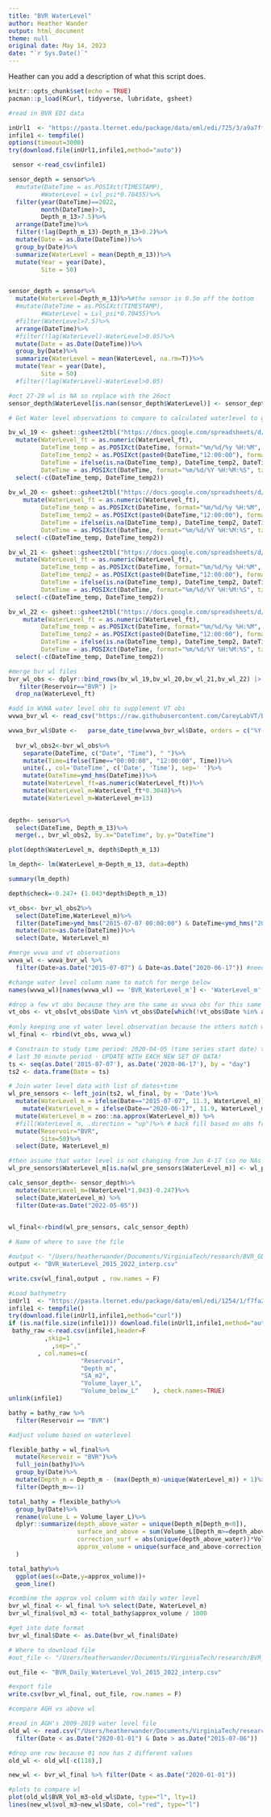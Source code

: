```yaml
---
title: "BVR WaterLevel"
author: Heather Wander
output: html_document
theme: null
original date: May 14, 2023
date: "`r Sys.Date()`"
---
```


Heather can you add a description of what this script does. 


```r
knitr::opts_chunk$set(echo = TRUE)
pacman::p_load(RCurl, tidyverse, lubridate, gsheet)

```

```r

#read in BVR EDI data 

inUrl1  <- "https://pasta.lternet.edu/package/data/eml/edi/725/3/a9a7ff6fe8dc20f7a8f89447d4dc2038" 
infile1 <- tempfile()
options(timeout=3000)
try(download.file(inUrl1,infile1,method="auto"))

 sensor <-read_csv(infile1)

sensor_depth = sensor%>%
  #mutate(DateTime = as.POSIXct(TIMESTAMP),
         #WaterLevel = Lvl_psi*0.70455)%>%
  filter(year(DateTime)==2022,
         month(DateTime)>3,
         Depth_m_13>7.5)%>%
  arrange(DateTime)%>%
  filter(!lag(Depth_m_13)-Depth_m_13>0.2)%>%
  mutate(Date = as.Date(DateTime))%>%
  group_by(Date)%>%
  summarize(WaterLevel = mean(Depth_m_13))%>%
  mutate(Year = year(Date),
         Site = 50)


sensor_depth = sensor%>%
  mutate(WaterLevel=Depth_m_13)%>%#the sensor is 0.5m off the bottom
  #mutate(DateTime = as.POSIXct(TIMESTAMP),
         #WaterLevel = Lvl_psi*0.70455)%>%
  #filter(WaterLevel>7.5)%>%
  arrange(DateTime)%>%
  #filter(!lag(WaterLevel)-WaterLevel>0.05)%>%
  mutate(Date = as.Date(DateTime))%>%
  group_by(Date)%>%
  summarize(WaterLevel = mean(WaterLevel, na.rm=T))%>%
  mutate(Year = year(Date),
         Site = 50)
  #filter(!lag(WaterLevel)-WaterLevel>0.05)

#oct 27-29 wl is NA so replace with the 26oct
sensor_depth$WaterLevel[is.nan(sensor_depth$WaterLevel)] <- sensor_depth$WaterLevel[sensor_depth$Date=="2020-10-26"]

```

```r
# Get Water level observations to compare to calculated waterlevel to get an offset

bv_wl_19 <- gsheet::gsheet2tbl("https://docs.google.com/spreadsheets/d/1XLJu5T7qsWtbQDBDEv3_63yfNB_GVXgs/edit#gid=353013140") |> 
  mutate(WaterLevel_ft = as.numeric(WaterLevel_ft),
         DateTime_temp = as.POSIXct(DateTime, format="%m/%d/%y %H:%M", tz="EST"),
         DateTime_temp2 = as.POSIXct(paste0(DateTime,"12:00:00"), format="%m/%d/%Y %H:%M:%S", tz="EST"),
         DateTime = ifelse(is.na(DateTime_temp), DateTime_temp2, DateTime_temp),
         DateTime = as.POSIXct(DateTime, format="%m/%d/%Y %H:%M:%S", tz="EST")) |> 
  select(-c(DateTime_temp, DateTime_temp2))
           
bv_wl_20 <- gsheet::gsheet2tbl("https://docs.google.com/spreadsheets/d/1AsFAufJM2k1u2CQwpb3tu6S6ts8DNG6C/edit#gid=1740372423") |> 
    mutate(WaterLevel_ft = as.numeric(WaterLevel_ft),
         DateTime_temp = as.POSIXct(DateTime, format="%m/%d/%y %H:%M", tz="EST"),
         DateTime_temp2 = as.POSIXct(paste0(DateTime,"12:00:00"), format="%m/%d/%Y %H:%M:%S", tz="EST"),
         DateTime = ifelse(is.na(DateTime_temp), DateTime_temp2, DateTime_temp),
         DateTime = as.POSIXct(DateTime, format="%m/%d/%Y %H:%M:%S", tz="EST")) |> 
  select(-c(DateTime_temp, DateTime_temp2))

bv_wl_21 <- gsheet::gsheet2tbl("https://docs.google.com/spreadsheets/d/1ZeWmGQHiOYXUDrpeqgkGeA-KOBTq3-SDSPCZfeLz3NQ/edit#gid=0") |> 
  mutate(WaterLevel_ft = as.numeric(WaterLevel_ft),
         DateTime_temp = as.POSIXct(DateTime, format="%m/%d/%y %H:%M", tz="EST"),
         DateTime_temp2 = as.POSIXct(paste0(DateTime,"12:00:00"), format="%m/%d/%Y %H:%M:%S", tz="EST"),
         DateTime = ifelse(is.na(DateTime_temp), DateTime_temp2, DateTime_temp),
         DateTime = as.POSIXct(DateTime, format="%m/%d/%Y %H:%M:%S", tz="EST")) |> 
  select(-c(DateTime_temp, DateTime_temp2))

bv_wl_22 <- gsheet::gsheet2tbl("https://docs.google.com/spreadsheets/d/1y6pI3BsWh_uM1WBQc2WCAkG1eFbScWTvvBv--jQ2WIY/edit#gid=0") |> 
    mutate(WaterLevel_ft = as.numeric(WaterLevel_ft),
         DateTime_temp = as.POSIXct(DateTime, format="%m/%d/%y %H:%M", tz="EST"),
         DateTime_temp2 = as.POSIXct(paste0(DateTime,"12:00:00"), format="%m/%d/%Y %H:%M:%S", tz="EST"),
         DateTime = ifelse(is.na(DateTime_temp), DateTime_temp2, DateTime_temp),
         DateTime = as.POSIXct(DateTime, format="%m/%d/%Y %H:%M:%S", tz="EST")) |> 
  select(-c(DateTime_temp, DateTime_temp2))

#merge bvr wl files
bvr_wl_obs <- dplyr::bind_rows(bv_wl_19,bv_wl_20,bv_wl_21,bv_wl_22) |> 
   filter(Reservoir=="BVR") |> 
  drop_na(WaterLevel_ft)

#add in WVWA water level obs to supplement VT obs
wvwa_bvr_wl <- read_csv("https://raw.githubusercontent.com/CareyLabVT/BVR-GLM/fb418db53a1d85618b5403d28d7e0472beb65038/Data_Output/09Nov20_BVR_WaterLevel.csv")

wvwa_bvr_wl$Date <-   parse_date_time(wvwa_bvr_wl$Date, orders = c("%Y-%m-%d")) 
  
  bvr_wl_obs2<-bvr_wl_obs%>%
    separate(DateTime, c("Date", "Time"), " ")%>%
    mutate(Time=ifelse(Time=="00:00:00", "12:00:00", Time))%>%
    unite(., col='DateTime', c('Date', 'Time'), sep=' ')%>%
    mutate(DateTime=ymd_hms(DateTime))%>%
    mutate(WaterLevel_ft=as.numeric(WaterLevel_ft))%>%
    mutate(WaterLevel_m=WaterLevel_ft*0.3048)%>%
    mutate(WaterLevel_m=WaterLevel_m+13)
  
```

```r

depth<- sensor%>%
  select(DateTime, Depth_m_13)%>%
  merge(., bvr_wl_obs2, by.x="DateTime", by.y="DateTime")

plot(depth$WaterLevel_m, depth$Depth_m_13)

lm_depth<- lm(WaterLevel_m~Depth_m_13, data=depth)

summary(lm_depth)

depth$check=-0.247+ (1.043*depth$Depth_m_13)

```

```r

vt_obs<- bvr_wl_obs2%>%
  select(DateTime,WaterLevel_m)%>%
  filter(DateTime>ymd_hms("2015-07-07 00:00:00") & DateTime<ymd_hms("2020-06-17 00:00:00"))%>%
  mutate(Date=as.Date(DateTime))%>%
  select(Date, WaterLevel_m)

#merge wvwa and vt observations
wvwa_wl <- wvwa_bvr_wl %>%
  filter(Date>as.Date("2015-07-07") & Date<as.Date("2020-06-17")) #need obs before sensors were deployed

#change water level column name to match for merge below
names(wvwa_wl)[names(wvwa_wl) == 'BVR_WaterLevel_m'] <- 'WaterLevel_m'

#drop a few vt obs because they are the same as wvwa obs for this same day
vt_obs <- vt_obs[vt_obs$Date %in% vt_obs$Date[which(!vt_obs$Date %in% as.Date(wvwa_wl$Date))],]
                   
#only keeping one vt water level observation because the others match wvwa obs
wl_final <- rbind(vt_obs, wvwa_wl)

```


```r
# Constrain to study time period: 2020-04-05 (time series start date) to
# last 30 minute period - UPDATE WITH EACH NEW SET OF DATA!
ts <- seq(as.Date('2015-07-07'), as.Date('2020-06-17'), by = "day")
ts2 <- data.frame(Date = ts)

# Join water level data with list of dates+time
wl_pre_sensors <- left_join(ts2, wl_final, by = 'Date')%>%
  mutate(WaterLevel_m = ifelse(Date=="2015-07-07", 11.3, WaterLevel_m)) %>% #make first date be 11.3 for interpolation
    mutate(WaterLevel_m = ifelse(Date=="2020-06-17", 11.9, WaterLevel_m)) %>% #make last date be 11.9 for interpolation
  mutate(WaterLevel_m = zoo::na.approx(WaterLevel_m)) %>%
  #fill(WaterLevel_m, .direction = "up")%>% # back fill based on obs from staff gauge
  mutate(Reservoir="BVR",
         Site=50)%>%
  select(Date, WaterLevel_m)

#then assume that water level is not changing from Jun 4-17 (so no NAs in df)
wl_pre_sensors$WaterLevel_m[is.na(wl_pre_sensors$WaterLevel_m)] <- wl_pre_sensors$WaterLevel_m[wl_pre_sensors$Date=="2020-06-04"]

```

```r

calc_sensor_depth<- sensor_depth%>%
  mutate(WaterLevel_m=(WaterLevel*1.043)-0.247)%>%
  select(Date,WaterLevel_m) %>%
  filter(Date<as.Date("2022-05-05"))
  

wl_final<-rbind(wl_pre_sensors, calc_sensor_depth)

# Name of where to save the file

#output <- "/Users/heatherwander/Documents/VirginiaTech/research/BVR_GLM/bvr_glm/inputs/water_level/BVR_WaterLevel_2015_2022_interp.csv"
output <- "BVR_WaterLevel_2015_2022_interp.csv"

write.csv(wl_final,output , row.names = F)

```

```r
#Load bathymetry
inUrl1  <- "https://pasta.lternet.edu/package/data/eml/edi/1254/1/f7fa2a06e1229ee75ea39eb586577184" 
infile1 <- tempfile()
try(download.file(inUrl1,infile1,method="curl"))
if (is.na(file.size(infile1))) download.file(inUrl1,infile1,method="auto")
 bathy_raw <-read.csv(infile1,header=F 
          ,skip=1
            ,sep=","  
        , col.names=c(
                    "Reservoir",     
                    "Depth_m",     
                    "SA_m2",     
                    "Volume_layer_L",     
                    "Volume_below_L"    ), check.names=TRUE)
unlink(infile1)

bathy = bathy_raw %>%
  filter(Reservoir == "BVR")
```


```r

#adjust volume based on waterlevel

flexible_bathy = wl_final%>%
  mutate(Reservoir = "BVR")%>%
  full_join(bathy)%>%
  group_by(Date)%>%
  mutate(Depth_m = Depth_m - (max(Depth_m)-unique(WaterLevel_m)) + 1)%>%
  filter(Depth_m>=-1)

total_bathy = flexible_bathy%>%
  group_by(Date)%>%
  rename(Volume_L = Volume_layer_L)%>%
  dplyr::summarize(depth_above_water = unique(Depth_m[Depth_m<0]),
                   surface_and_above = sum(Volume_L[Depth_m>=depth_above_water]), #1m layers
                   correction_surf = abs(unique(depth_above_water))*Volume_L[Depth_m==depth_above_water],
                   approx_volume = unique(surface_and_above-correction_surf)
  )

total_bathy%>%
  ggplot(aes(x=Date,y=approx_volume))+
  geom_line()
```

```r
#combine the approx vol column with daily water level
bvr_wl_final <- wl_final %>% select(Date, WaterLevel_m)
bvr_wl_final$vol_m3 <- total_bathy$approx_volume / 1000

#get into date format
bvr_wl_final$Date <- as.Date(bvr_wl_final$Date)

# Where to download file 
#out_file <- "/Users/heatherwander/Documents/VirginiaTech/research/BVR_GLM/bvr_glm/inputs/BVR_Daily_WaterLevel_Vol_2015_2022_interp.csv"

out_file <- "BVR_Daily_WaterLevel_Vol_2015_2022_interp.csv"

#export file
write.csv(bvr_wl_final, out_file, row.names = F)

```

```r
#compare AGH vs above wl 

#read in AGH's 2009-2019 water level file
old_wl <- read.csv("/Users/heatherwander/Documents/VirginiaTech/research/BVR_GLM/bvr_glm/inputs/water_level/09Apr20_BVR_WaterLevelDailyVol.csv") %>% mutate(Date = as.Date(Date, format="%m/%d/%Y")) %>% 
  filter(Date < as.Date("2020-01-01") & Date > as.Date("2015-07-06"))

#drop one row because 01 nov has 2 different values
old_wl <- old_wl[-c(118),]

new_wl <- bvr_wl_final %>% filter(Date < as.Date("2020-01-01"))

#plots to compare wl
plot(old_wl$BVR_Vol_m3~old_wl$Date, type="l", lty=1)
lines(new_wl$vol_m3~new_wl$Date, col="red", type="l")

```

